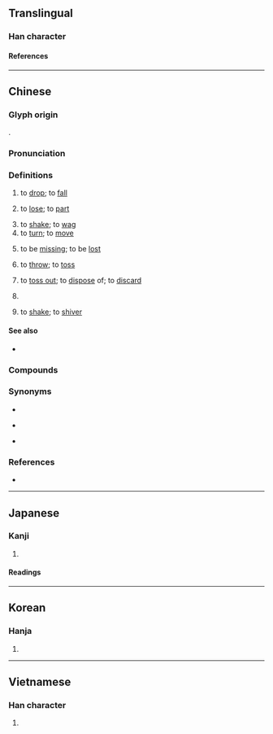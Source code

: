 {{character info}}
==Translingual==

===Han character===
{{Han char|rn=64|rad=手|as=08|sn=11|four=51046|canj=QYAJ|ids=⿰扌卓}}

====References====
{{Han ref|kx=0436.200|dkj=12243|dj=0786.070|hdz=31896.010|uh=6389}}

----

==Chinese==
{{zh-forms|alt=𢴿}}

===Glyph origin===
{{Han etym}}
{{Han compound|手|alt1=扌|卓|ls=psc|c1=s|t1=hand|c2=p}}.

===Pronunciation===
{{zh-pron
|m=diào
|ma=Zh-diào.ogg
|c=diu6,deu6,zaau6
|h=pfs=thet
|md=
|mn=tiāu/tiō
|mn_note=tiāu - literary; tiō - vernacular
|mn-t=diao7/diou7
|mn-t_note=diao7 - Shantou; diou7 - Chaozhou
|w=
|mc=y
|oc=y
|cat=v
}}
{{rfp|zhx-teo|Teochew}}

===Definitions===
{{zh-hanzi}}

# to [[drop]]; to [[fall]]
#: {{zh-x|硬币 掉 在 了 地上。|The coin dropped on the ground.}}
# to [[lose]]; to [[part]]
#: {{zh-x|掉色|to lose color}}
#: {{zh-x|掉髮|to lose hair}}
# to [[shake]]; to [[wag]]
# to [[turn]]; to [[move]]
# {{lb|zh|dialectal|intransitive}} to be [[missing]]; to be [[lost]]
#: {{zh-x|我 錢包 掉 了|I lost my wallet.}}
# {{lb|zh|Cantonese|Teochew}} to [[throw]]; to [[toss]]
#: {{zh-x|掉 西瓜 落 海|to throw a watermelon into the ocean {{q|superstition in Hong Kong that it will aid in the recovery of people lost at sea}}|C}}
# {{lb|zh|Cantonese|Teochew}} to [[toss out]]; to [[dispose]] of; to [[discard]]
#: {{zh-x|掉 咗 好多 唔 應該 掉 嘅 嘢|'''threw away''' a lot of things that (I/he/she) shouldn't have|C}}
# {{n-g|Used along with a verb to indicate completion, usually together with {{zh-l|了}}; or to indicate imperative mood.}}
#: {{zh-x|他 戒-掉-了 煙|he quit smoking}}
#: {{zh-x|把 燈 關-掉|turn off the lights}}
#: {{zh-x|家裡 的 電飯鍋 壞-掉-了。|Our rice cooker has broken.}}
# {{lb|zh|Mainland China|_|Hokkien}} to [[shake]]; to [[shiver]]

====See also====
* {{zh-l|落}}

===Compounds===
{{zh-der|單掉兒|忘掉|做掉|丟不掉|尾大難掉|丟掉|廢掉|幹掉|失掉|尾大不掉|劃掉|掉臂不顧|掉鞅|拋掉|拆掉|掉嘴弄舌|掉文|掉魂|漏掉|掉舌|掉書袋|掉開|掉頭不顧|扔掉|掉膘|掉鎗花|掉回頭|戒掉|掉頭|掉三寸舌|掉隊|掉轉頭|掉眼|掉頭而去|掉嘴口|掉過兒|掉舌鼓脣|掉胎|掉下|掉貨|扣掉|破掉|溜掉|掉轉|掉包|甩掉|掉過頭|當掉|掉弄|掉刀|掉頭鼠竄|掉價兒|掉色|改掉|掉以輕心|毀掉|掉皮|末大不掉|掉過來|掉落|掉臂|掉背臉|掉換|拔掉|笑掉大牙|躲不掉|蹦掉|除掉|關掉|花掉|連根拔掉|跑不掉|老掉牙|死掉|脫掉}}

===Synonyms===
* {{sense|to throw}}
{{zh-dial|扔}}
* {{sense|to lose}} {{zh-l|甩}}
* {{sense|to shake}}
{{zh-syn-saurus|顫動}}

===References===
* {{R:yue:Hanzi}}

{{zh-cat|Beginning}}

----

==Japanese==

===Kanji===
{{ja-kanji|grade=|rs=手08}}

# {{rfdef|ja|sort=手08}}

====Readings====
{{ja-readings
|goon=じょう<でう
|kanon=ちょう<てう
|kanyoon=とう<たう
|kun=ふる-う<ふる-ふ
}}

----

==Korean==

===Hanja===
{{ko-hanja|도}}

# {{rfdef|ko|sort=手08}}

----

==Vietnamese==

===Han character===
{{vi-readings|rs=手08|reading=[[trao]], [[chèo]], [[điệu]], [[sạo]], [[trạo]], [[tráo]]}}

# {{rfdef|vi|sort=手08}}

{{cln|vi|Han tu}}